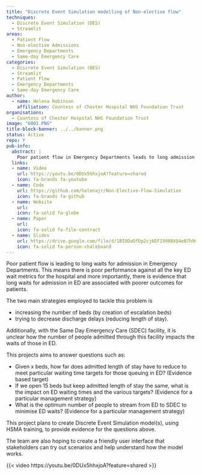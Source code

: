 ```yaml
---
title: "Discrete Event Simulation modelling of Non-elective flow"
techniques:
  - Discrete Event Simulation (DES)
  - Streamlit
areas:
  - Patient Flow
  - Non-elective Admissions
  - Emergency Departments
  - Same-day Emergency Care
categories:
  - Discrete Event Simulation (DES)
  - Streamlit
  - Patient Flow
  - Emergency Departments
  - Same-day Emergency Care
author:
  - name: Helena Robinson
    affiliation: Countess of Chester Hospital NHS Foundation Trust
organisations:
  - Countess of Chester Hospital NHS Foundation Trust
image: "6001.PNG"
title-block-banner: ../../banner.png
status: Active
repo: Y
pub-info:
  abstract: |
    Poor patient flow in Emergency Departments leads to long admission waits and poorer patient outcomes. Strategies include increasing beds and reducing discharge delays. This project uses Discrete Event Simulation to explore bed numbers, length of stay, and Same Day Emergency Care impacts on ED waits, aiming to optimise patient flow.
  links:
  - name: Video
    url: https://youtu.be/0DUx5hhxjoA?feature=shared
    icon: fa-brands fa-youtube
  - name: Code
    url: https://github.com/helenajr/Non-Elective-Flow-Simulation
    icon: fa-brands fa-github
  - name: Website
    url:
    icon: fa-solid fa-globe
  - name: Paper
    url:
    icon: fa-solid fa-file-contract
  - name: Slides
    url: https://drive.google.com/file/d/1BIUDaDfDp2cj6EF19908XQ4eB7h9GMCp/view?usp=drive_link
    icon: fa-solid fa-person-chalkboard
---
```


Poor patient flow is leading to long waits for admission in Emergency Departments. This means there is poor performance against all the key ED wait metrics for the hospital and more importantly, there is evidence that long waits for admission in ED are associated with poorer outcomes for patients.

The two main strategies employed to tackle this problem is

- increasing the number of beds (by creation of escalation beds)
- trying to decrease discharge delays (reducing length of stay).

Additionally, with the Same Day Emergency Care (SDEC) facility, it is unclear how the number of people admitted through this facility impacts the waits of those in ED.

This projects aims to answer questions such as:

- Given x beds, how far does admitted length of stay have to reduce to meet particular waiting time targets for those queuing in ED? (Evidence based target)
- If we open 15 beds but keep admitted length of stay the same, what is the impact on ED waiting times and the various targets? (Evidence for a particular management strategy)
- What is the optimum number of people to stream from ED to SDEC to minimise ED waits? (Evidence for a particular management strategy)

This project plans to create Discrete Event Simulation model(s), using HSMA training, to provide evidence for the questions above.

The team are also hoping to create a friendly user interface that stakeholders can try out scenarios and help understand how the model works.

{{< video https://youtu.be/0DUx5hhxjoA?feature=shared >}}
